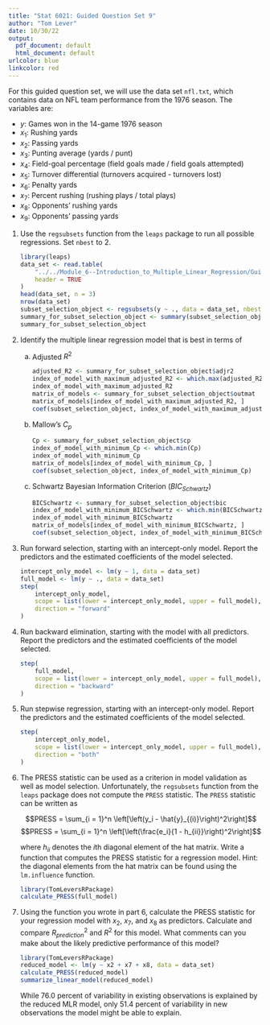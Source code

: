 ```yaml
---
title: "Stat 6021: Guided Question Set 9"
author: "Tom Lever"
date: 10/30/22
output:
  pdf_document: default
  html_document: default
urlcolor: blue
linkcolor: red
---
```


For this guided question set, we will use the data set `nfl.txt`, which contains data on NFL team performance from the 1976 season.
The variables are:

* $y$: Games won in the 14-game 1976 season
* $x_1$: Rushing yards
* $x_2$: Passing yards
* $x_3$: Punting average (yards / punt)
* $x_4$: Field-goal percentage (field goals made / field goals attempted)
* $x_5$: Turnover differential (turnovers acquired - turnovers lost)
* $x_6$: Penalty yards
* $x_7$: Percent rushing (rushing plays / total plays)
* $x_8$: Opponents' rushing yards
* $x_9$: Opponents' passing yards

1.  Use the `regsubsets` function from the `leaps` package to run all possible regressions. Set `nbest` to $2$.

    ```r
    library(leaps)
    data_set <- read.table(
        "../../Module_6--Introduction_to_Multiple_Linear_Regression/Guided_Question_Set/nfl.txt",
        header = TRUE
    )
    head(data_set, n = 3)
    nrow(data_set)
    subset_selection_object <- regsubsets(y ~ ., data = data_set, nbest = 2)
    summary_for_subset_selection_object <- summary(subset_selection_object)
    summary_for_subset_selection_object
    ```

2.  Identify the multiple linear regression model that is best in terms of
    
    (a) Adjusted $R^2$
    
        ```r
        adjusted_R2 <- summary_for_subset_selection_object$adjr2
        index_of_model_with_maximum_adjusted_R2 <- which.max(adjusted_R2)
        index_of_model_with_maximum_adjusted_R2
        matrix_of_models <- summary_for_subset_selection_object$outmat
        matrix_of_models[index_of_model_with_maximum_adjusted_R2, ]
        coef(subset_selection_object, index_of_model_with_maximum_adjusted_R2)
        ```
    
    (b) Mallow's $C_p$
    
        ```r
        Cp <- summary_for_subset_selection_object$cp
        index_of_model_with_minimum_Cp <- which.min(Cp)
        index_of_model_with_minimum_Cp
        matrix_of_models[index_of_model_with_minimum_Cp, ]
        coef(subset_selection_object, index_of_model_with_minimum_Cp)
        ```
    
    (c) Schwartz Bayesian Information Criterion ($BIC_{Schwartz}$)
    
        ```r
        BICSchwartz <- summary_for_subset_selection_object$bic
        index_of_model_with_minimum_BICSchwartz <- which.min(BICSchwartz)
        index_of_model_with_minimum_BICSchwartz
        matrix_of_models[index_of_model_with_minimum_BICSchwartz, ]
        coef(subset_selection_object, index_of_model_with_minimum_BICSchwartz)
        ```
    
3.  Run forward selection, starting with an intercept-only model. Report the predictors and the estimated coefficients of the model selected.

    ```r
    intercept_only_model <- lm(y ~ 1, data = data_set)
    full_model <- lm(y ~ ., data = data_set)
    step(
        intercept_only_model,
        scope = list(lower = intercept_only_model, upper = full_model),
        direction = "forward"
    )
    ```
    
4.  Run backward elimination, starting with the model with all predictors.
    Report the predictors and the estimated coefficients of the model selected.
    
    ```r
    step(
        full_model,
        scope = list(lower = intercept_only_model, upper = full_model),
        direction = "backward"
    )
    ```
    
5.  Run stepwise regression, starting with an intercept-only model. Report the predictors and the estimated coefficients of the model selected.

    ```r
    step(
        intercept_only_model,
        scope = list(lower = intercept_only_model, upper = full_model),
        direction = "both"
    )
    ```
    
6.  The PRESS statistic can be used as a criterion in model validation as well as model selection. Unfortunately, the `regsubsets` function
    from the `leaps` package does not compute the `PRESS` statistic. The `PRESS` statistic can be written as
    
    $$PRESS = \sum_{i = 1}^n \left[\left(y_i - \hat{y}_{(i)}\right)^2\right]$$
    $$PRESS = \sum_{i = 1}^n \left[\left(\frac{e_i}{1 - h_{ii}}\right)^2\right]$$
    
    where $h_{ii}$ denotes the $i$th diagonal element of the hat matrix. Write a function that computes the PRESS statistic for a regression 
    model. Hint: the diagonal elements from the hat matrix can be found using the `lm.influence` function.
    
    ```r
    library(TomLeversRPackage)
    calculate_PRESS(full_model)
    ```
    
7.  Using the function you wrote in part 6, calculate the PRESS statistic for your regression model with $x_2$, $x_7$, and $x_8$ as predictors.
    Calculate and compare ${R_{prediction}}^2$ and $R^2$ for this model. What comments can you make about the likely predictive performance of
    this model?
    
    ```r
    library(TomLeversRPackage)
    reduced_model <- lm(y ~ x2 + x7 + x8, data = data_set)
    calculate_PRESS(reduced_model)
    summarize_linear_model(reduced_model)
    ```
    
    While $76.0$ percent of variability in existing observations is explained by the reduced MLR model,
    only $51.4$ percent of variability in new observations the model might be able to explain.